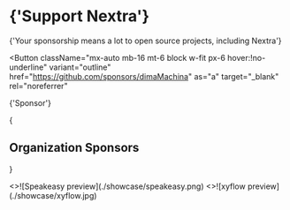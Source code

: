 
<h1 className="mb-4 mt-10 text-center text-[2.5rem] font-bold tracking-tight">
  {'Support Nextra'}
</h1>

<p className="text-center text-lg text-gray-500 dark:text-gray-400">
  {'Your sponsorship means a lot to open source projects, including Nextra'}
</p>

<Button
  className="mx-auto mb-16 mt-6 block w-fit px-6 hover:!no-underline"
  variant="outline"
  href="https://github.com/sponsors/dimaMachina"
  as="a"
  target="_blank"
  rel="noreferrer"
>
  {'Sponsor'}
</Button>

{<h2 className="text-center">Organization Sponsors</h2>}

<Cards num={2} className="hover:[&_a]:!no-underline">
  <Card
    title="Speakeasy"
    href="https://speakeasyapi.dev/docs?utm_source=nextra.site&utm_campaign=nextra&utm_content=logolink"
  >
    <>![Speakeasy preview](./showcase/speakeasy.png)</>
  </Card>
  <Card
    title="xyflow"
    href="https://xyflow.com?utm_source=nextra.site&utm_campaign=nextra&utm_content=logolink"
  >
    <>![xyflow preview](./showcase/xyflow.jpg)</>
  </Card>
</Cards>
